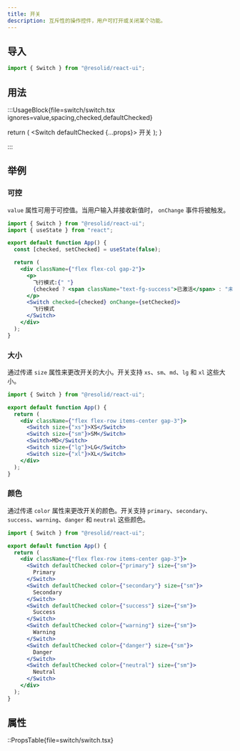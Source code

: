 ```yaml
---
title: 开关
description: 互斥性的操作控件，用户可打开或关闭某个功能。
---
```


## 导入

```js
import { Switch } from "@resolid/react-ui";
```

## 用法

:::UsageBlock{file=switch/switch.tsx ignores=value,spacing,checked,defaultChecked}


  return (
    <Switch defaultChecked {...props}>
      开关
    </Switch>
  );
}

:::

## 举例

### 可控

`value` 属性可用于可控值。当用户输入并接收新值时， `onChange` 事件将被触发。

```jsx demo
import { Switch } from "@resolid/react-ui";
import { useState } from "react";

export default function App() {
  const [checked, setChecked] = useState(false);

  return (
    <div className={"flex flex-col gap-2"}>
      <p>
        飞行模式:{" "}
        {checked ? <span className="text-fg-success">已激活</span> : "未激活"}.
      </p>
      <Switch checked={checked} onChange={setChecked}>
        飞行模式
      </Switch>
    </div>
  );
}
```

### 大小

通过传递 `size` 属性来更改开关的大小。开关支持 `xs`、`sm`、`md`、`lg` 和 `xl` 这些大小。

```jsx demo
import { Switch } from "@resolid/react-ui";

export default function App() {
  return (
    <div className={"flex flex-row items-center gap-3"}>
      <Switch size={"xs"}>XS</Switch>
      <Switch size={"sm"}>SM</Switch>
      <Switch>MD</Switch>
      <Switch size={"lg"}>LG</Switch>
      <Switch size={"xl"}>XL</Switch>
    </div>
  );
}
```

### 颜色

通过传递 `color` 属性来更改开关的颜色。开关支持 `primary`、`secondary`、`success`、`warning`、`danger` 和 `neutral` 这些颜色。

```jsx demo
import { Switch } from "@resolid/react-ui";

export default function App() {
  return (
    <div className={"flex flex-row items-center gap-3"}>
      <Switch defaultChecked color={"primary"} size={"sm"}>
        Primary
      </Switch>
      <Switch defaultChecked color={"secondary"} size={"sm"}>
        Secondary
      </Switch>
      <Switch defaultChecked color={"success"} size={"sm"}>
        Success
      </Switch>
      <Switch defaultChecked color={"warning"} size={"sm"}>
        Warning
      </Switch>
      <Switch defaultChecked color={"danger"} size={"sm"}>
        Danger
      </Switch>
      <Switch defaultChecked color={"neutral"} size={"sm"}>
        Neutral
      </Switch>
    </div>
  );
}
```

## 属性

::PropsTable{file=switch/switch.tsx}
